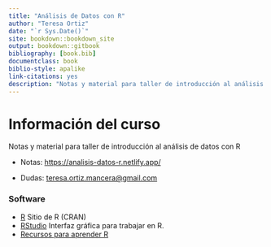 ```yaml
--- 
title: "Análisis de Datos con R"
author: "Teresa Ortiz"
date: "`r Sys.Date()`"
site: bookdown::bookdown_site
output: bookdown::gitbook
bibliography: [book.bib]
documentclass: book
biblio-style: apalike
link-citations: yes
description: "Notas y material para taller de introducción al análisis de datos con R"
---
```


# Información del curso {-}

Notas y material para taller de introducción al análisis de datos con R

* Notas: <https://analisis-datos-r.netlify.app/>

* Dudas: <teresa.ortiz.mancera@gmail.com>

### Software {-}

- [R](https://cran.r-project.org) Sitio de R (CRAN)  
- [RStudio](https://www.rstudio.com/products/RStudio/) Interfaz gráfica para trabajar en R.  
- [Recursos para aprender R](https://education.rstudio.com/)
